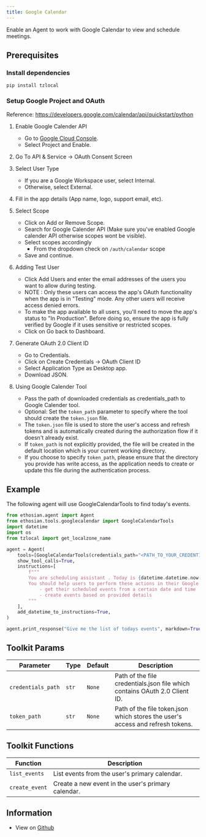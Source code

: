```yaml
---
title: Google Calendar
---
```


Enable an Agent to work with Google Calendar to view and schedule meetings.

## Prerequisites

### Install dependencies

```shell
pip install tzlocal
```

### Setup Google Project and OAuth

Reference: https://developers.google.com/calendar/api/quickstart/python

1. Enable Google Calender API
    - Go to [Google Cloud Console](https://console.cloud.google.com/apis/enableflow?apiid=calendar-json.googleapis.com).
    - Select Project and Enable.

2. Go To API & Service -> OAuth Consent Screen

3. Select User Type
    - If you are a Google Workspace user, select Internal.
    - Otherwise, select External.

4. Fill in the app details (App name, logo, support email, etc).

5. Select Scope
    - Click on Add or Remove Scope.
    - Search for Google Calender API (Make sure you've enabled Google calender API otherwise scopes wont be visible).
    - Select scopes accordingly
        - From the dropdown check on `/auth/calendar` scope
    - Save and continue.


6. Adding Test User
    - Click Add Users and enter the email addresses of the users you want to allow during testing.
    - NOTE : Only these users can access the app's OAuth functionality when the app is in "Testing" mode.
    Any other users will receive access denied errors.
    - To make the app available to all users, you'll need to move the app's status to "In Production".
    Before doing so, ensure the app is fully verified by Google if it uses sensitive or restricted scopes.
    - Click on Go back to Dashboard.


7. Generate OAuth 2.0 Client ID
    - Go to Credentials.
    - Click on Create Credentials -> OAuth Client ID
    - Select Application Type as Desktop app.
    - Download JSON.

8. Using Google Calender Tool
    - Pass the path of downloaded credentials as credentials_path to Google Calender tool.
    - Optional: Set the `token_path` parameter to specify where the tool should create the `token.json` file.
    - The `token.json` file is used to store the user's access and refresh tokens and is automatically created during the authorization flow if it doesn't already exist.
    - If `token_path` is not explicitly provided, the file will be created in the default location which is your current working directory.
    - If you choose to specify `token_path`, please ensure that the directory you provide has write access, as the application needs to create or update this file during the authentication process.

## Example

The following agent will use GoogleCalendarTools to find today's events.

```python cookbook/tools/googlecalendar_tools.py
from ethosian.agent import Agent
from ethosian.tools.googlecalendar import GoogleCalendarTools
import datetime
import os
from tzlocal import get_localzone_name

agent = Agent(
    tools=[GoogleCalendarTools(credentials_path="<PATH_TO_YOUR_CREDENTIALS_FILE>")],
    show_tool_calls=True,
    instructions=[
        f"""
        You are scheduling assistant . Today is {datetime.datetime.now()} and the users timezone is {get_localzone_name()}.
        You should help users to perform these actions in their Google calendar:
            - get their scheduled events from a certain date and time
            - create events based on provided details
        """
    ],
    add_datetime_to_instructions=True,
)

agent.print_response("Give me the list of todays events", markdown=True)


```

## Toolkit Params

| Parameter | Type | Default | Description |
|-----------|------|---------|-------------|
| `credentials_path` | `str` | `None` | Path of the file credentials.json file which contains OAuth 2.0 Client ID. |
| `token_path` | `str` | `None` | Path of the file token.json which stores the user's access and refresh tokens. |

## Toolkit Functions

| Function | Description |
|----------|-------------|
| `list_events` | List events from the user's primary calendar. |
| `create_event` | Create a new event in the user's primary calendar. |


## Information

- View on [Github](https://github.com/ethosianhq/ethosian/blob/main/ethosian/tools/googlecalendar.py)

